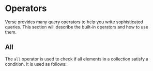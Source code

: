 # Operators

Verse provides many query operators to help you write sophisticated queries. This section will describe
the built-in operators and how to use them.

## All

The `all` operator is used to check if all elements in a collection satisfy a condition. It is used as follows:
